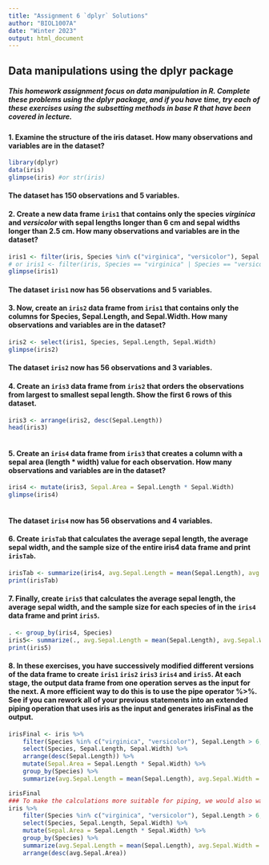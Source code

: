 ```yaml
---
title: "Assignment 6 `dplyr` Solutions"
author: "BIOL1007A"
date: "Winter 2023"
output: html_document
---
```


## Data manipulations using the dplyr package

##### This homework assignment focus on data manipulation in R. Complete these problems using the dplyr package, and if you have time, try each of these exercises using the subsetting methods in base R that have been covered in lecture. 


#### 1. Examine the structure of the iris dataset. How many observations and variables are in the dataset?

```r
library(dplyr)
data(iris)
glimpse(iris) #or str(iris)

```

#### **The dataset has 150 observations and 5 variables.**   
  
  
#### 2. Create a new data frame `iris1` that contains only the species *virginica* and *versicolor* with sepal lengths longer than 6 cm and sepal widths longer than 2.5 cm. How many observations and variables are in the dataset?

```r
iris1 <- filter(iris, Species %in% c("virginica", "versicolor"), Sepal.Length > 6, Sepal.Width > 2.5)
# or iris1 <- filter(iris, Species == "virginica" | Species == "versicolor", Sepal.Length > 6, Sepal.Width > 2.5)
glimpse(iris1)

```

#### **The dataset `iris1` now has 56 observations and 5 variables.**


#### 3. Now, create an `iris2` data frame from `iris1` that contains only the columns for Species, Sepal.Length, and Sepal.Width. How many observations and variables are in the dataset?

```r
iris2 <- select(iris1, Species, Sepal.Length, Sepal.Width)
glimpse(iris2)

```
#### **The dataset `iris2` now has 56 observations and 3 variables.**

#### 4. Create an `iris3` data frame from `iris2` that orders the observations from largest to smallest sepal length. Show the first 6 rows of this dataset.

```r

iris3 <- arrange(iris2, desc(Sepal.Length))
head(iris3)
  
```

#### 5. Create an `iris4` data frame from `iris3` that creates a column with a sepal area (length * width) value for each observation. How many observations and variables are in the dataset?

```r

iris4 <- mutate(iris3, Sepal.Area = Sepal.Length * Sepal.Width)
glimpse(iris4)
  
```
#### **The dataset `iris4` now has 56 observations and 4 variables.**   
 
#### 6. Create `irisTab` that calculates the average sepal length, the average sepal width, and the sample size of the entire iris4 data frame and print `irisTab`.

```r
irisTab <- summarize(iris4, avg.Sepal.Length = mean(Sepal.Length), avg.Sepal.Width = mean(Sepal.Width), Sample.Size = n())
print(irisTab)
```

#### 7. Finally, create `iris5` that calculates the average sepal length, the average sepal width, and the sample size for each species of in the `iris4` data frame and print `iris5`.

```r
. <- group_by(iris4, Species)
iris5<- summarize(., avg.Sepal.Length = mean(Sepal.Length), avg.Sepal.Width = mean(Sepal.Width), Sample.Size = n())
print(iris5)

```

#### 8. In these exercises, you have successively modified different versions of the data frame to create `iris1` `iris2` `iris3` `iris4` and `iris5`. At each stage, the output data frame from one operation serves as the input for the next. A more efficient way to do this is to use the pipe operator %>%. See if you can rework all of your previous statements into an extended piping operation that uses iris as the input and generates irisFinal as the output.    
```r
irisFinal <- iris %>% 
    filter(Species %in% c("virginica", "versicolor"), Sepal.Length > 6, Sepal.Width > 2.5) %>%
    select(Species, Sepal.Length, Sepal.Width) %>%
    arrange(desc(Sepal.Length)) %>%
    mutate(Sepal.Area = Sepal.Length * Sepal.Width) %>%
    group_by(Species) %>%
    summarize(avg.Sepal.Length = mean(Sepal.Length), avg.Sepal.Width = mean(Sepal.Width), Sample.Size = n())

irisFinal
### To make the calculations more suitable for piping, we would also want to use our mutated column for our summary and then arrange the final product:
iris %>% 
    filter(Species %in% c("virginica", "versicolor"), Sepal.Length > 6, Sepal.Width > 2.5) %>%
    select(Species, Sepal.Length, Sepal.Width) %>%
    mutate(Sepal.Area = Sepal.Length * Sepal.Width) %>%
    group_by(Species) %>%
    summarize(avg.Sepal.Length = mean(Sepal.Length), avg.Sepal.Width = mean(Sepal.Width), avg.Sepal.Area = mean(Sepal.Area), Sample.Size = n()) %>%
    arrange(desc(avg.Sepal.Area)) 
    
```


